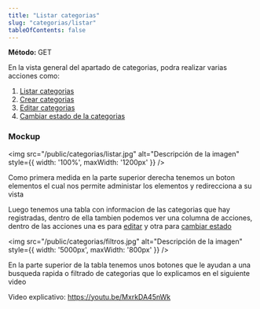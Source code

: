 ```yaml
---
title: "Listar categorias"
slug: "categorias/listar"
tableOfContents: false
---
```




<p>
  <strong>Método: </strong>
  <span class="sl-badge success small astro-avdet4wd">GET</span>
</p>

<Tabs>
  <TabItem label="Endpoint">
    <ApiEndpoint url={`/bodega/categorias`}/>
  </TabItem>
</Tabs>



En la vista general del apartado de categorias, podra realizar varias acciones como:

<ol>
  <li>
    <a href="/categorias/listar">Listar categorias</a>
  </li>
  <li>
    <a href="/categorias/crear">Crear categorias</a>
  </li>
  <li>
    <a href="/categorias/editar">Editar categorias</a>
  </li>
  <li>
    <a href="/categorias/estado">Cambiar estado de la categorias</a>
  </li>
</ol>


<h3>Mockup</h3>

<img src="/public/categorias/listar.jpg" alt="Descripción de la imagen" style={{ width: '100%', maxWidth: '1200px' }} />

Como primera medida en la parte superior derecha tenemos un boton elementos el cual nos permite administar los elementos y redirecciona a su vista 

Luego tenemos una tabla con informacion de las categorias que hay registradas, dentro de ella tambien podemos ver una columna
de acciones, dentro de las acciones una es para <a href="/categorias/editar">editar</a> y otra para <a href="/categorias/estado">cambiar estado</a> 


<img src="/public/categorias/filtros.jpg" alt="Descripción de la imagen" style={{ width: '5000px', maxWidth: '800px' }} />

En la parte superior de la tabla tenemos unos botones que le ayudan a una busqueda rapida o filtrado de categorias que lo explicamos en el siguiente video

Video explicativo: https://youtu.be/MxrkDA45nWk
